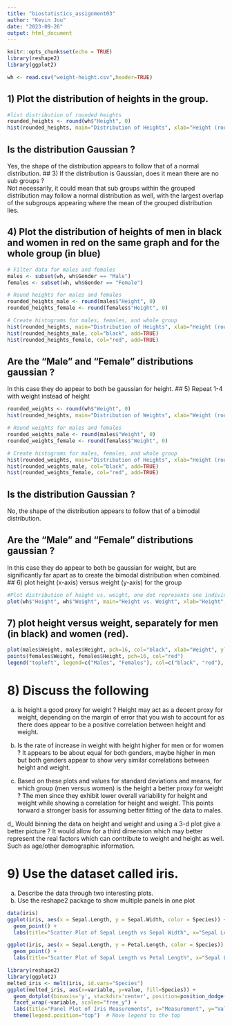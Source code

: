 ```yaml
---
title: "biostatistics_assignment03"
author: "Kevin Jou"
date: "2023-09-26"
output: html_document
---
```


```r
knitr::opts_chunk$set(echo = TRUE)
library(reshape2)
library(ggplot2)
```

```r
wh <- read.csv("weight-height.csv",header=TRUE)
```

## 1)  Plot the distribution of heights in the group.

```r
#list distribution of rounded heights
rounded_heights <- round(wh$"Height", 0)
hist(rounded_heights, main="Distribution of Heights", xlab="Height (rounded)", ylab="Frequency")
```
## Is the distribution Gaussian ?
Yes, the shape of the distribution appears to follow that of a normal distribution.
## 3) If the distribution is Gaussian, does it mean there are no sub groups ?  
Not necessarily, it could mean that sub groups within the grouped distribution may follow a normal distribution as well, with the largest overlap of the subgroups appearing where the mean of the grouped distribution lies. 

## 4) Plot the distribution of heights of men in black and women in red on the same graph  and for the whole group (in blue)

```r
# Filter data for males and females
males <- subset(wh, wh$Gender == "Male")
females <- subset(wh, wh$Gender == "Female")

# Round heights for males and females
rounded_heights_male <- round(males$"Height", 0)
rounded_heights_female <- round(females$"Height", 0)

# Create histograms for males, females, and whole group
hist(rounded_heights, main="Distribution of Heights", xlab="Height (rounded)", ylab="Frequency", col="lightblue")
hist(rounded_heights_male, col="black", add=TRUE)
hist(rounded_heights_female, col="red", add=TRUE)
```
## Are the “Male” and “Female” distributions gaussian ?
In this case they do appear to both be gaussian for height.
## 5) Repeat 1-4 with weight instead of height
```r
rounded_weights <- round(wh$"Weight", 0)
hist(rounded_heights, main="Distribution of Weights", xlab="Weight (rounded)", ylab="Frequency")

# Round weights for males and females
rounded_weights_male <- round(males$"Weight", 0)
rounded_weights_female <- round(females$"Weight", 0)

# Create histograms for males, females, and whole group
hist(rounded_weights, main="Distribution of Heights", xlab="Height (rounded)", ylab="Frequency", col="lightblue")
hist(rounded_weights_male, col="black", add=TRUE)
hist(rounded_weights_female, col="red", add=TRUE)
```
## Is the distribution Gaussian ?
No, the shape of the distribution appears to follow that of a bimodal distribution.

## Are the “Male” and “Female” distributions gaussian ?
In this case they do appear to both be gaussian for weight, but are significantly far apart as to create the bimodal distribution when combined.
## 6) plot height (x-axis) versus weight (y-axis) for the group

```r
#Plot distribution of height vs. weight, one dot represents one individual
plot(wh$"Height", wh$"Weight", main="Height vs. Weight", xlab="Height", ylab="Weight", pch=16, col="blue")
```

## 7) plot height versus weight, separately for men (in black) and women (red).

```r
plot(males$Weight, males$Height, pch=16, col="black", xlab="Weight", ylab="Height", main="Weight vs. Height (Males)",xlim=c(40, max(males$Weight)), ylim=c(50, max(males$Height)))
points(females$Weight, females$Height, pch=16, col="red")
legend("topleft", legend=c("Males", "Females"), col=c("black", "red"), pch=16)

```
# 8) Discuss the following
   a) is height a good proxy for weight ?
   Height may act as a decent proxy for weight, depending on the margin of error that you wish to account for as there does appear to be a positive correlation between height and weight.

   b) Is the rate of increase in weight with height higher for men or for women ?
   It appears to be about equal for both genders, maybe higher in men but both genders appear to show very similar correlations between height and weight.

   c) Based on these plots and values for standard deviations and means, for which group (men versus women) is the height a better proxy for weight ?
   The men since they exhibit lower overall variability for height and weight while showing a correlation for height and weight.  This points torward a stronger basis for assuming better fitting of the data to males.


   d_ Would binning the data on height and weight and using a 3-d plot give a better picture ?
   It would allow for a third dimension which may better represent the real factors which can contribute to weight and height as well.  Such as age/other demographic information.
   
# 9) Use the dataset called iris.
   a) Describe the data through two interesting plots.
   b) Use the reshape2 package to show multiple panels in one plot
```r
data(iris)
ggplot(iris, aes(x = Sepal.Length, y = Sepal.Width, color = Species)) +
  geom_point() +
  labs(title="Scatter Plot of Sepal Length vs Sepal Width", x="Sepal Length", y="Sepal Width")

ggplot(iris, aes(x = Sepal.Length, y = Petal.Length, color = Species)) +
  geom_point() +
  labs(title="Scatter Plot of Sepal Length vs Petal Length", x="Sepal Length", y="Petal Length")
```

```r
library(reshape2)
library(ggplot2)
melted_iris <- melt(iris, id.vars="Species")
ggplot(melted_iris, aes(x=variable, y=value, fill=Species)) +
  geom_dotplot(binaxis='y', stackdir='center', position=position_dodge(0.75)) +
  facet_wrap(~variable, scales="free_y") +
  labs(title="Panel Plot of Iris Measurements", x="Measurement", y="Value") +
  theme(legend.position="top")  # Move legend to the top
```

